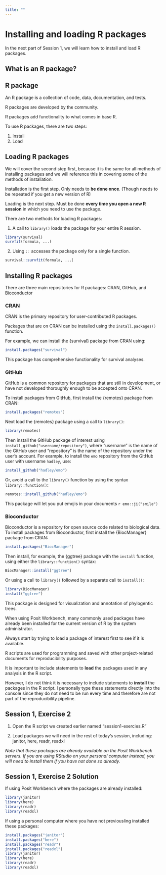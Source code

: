 ```yaml
---
title: ""
---
```


# Installing and loading R packages

In the next part of Session 1, we will learn how to install and load R packages.

## What is an R package?

::: {.callout-tip}
## R package
An R package is a collection of code, data, documentation, and tests.

R packages are developed by the community.

R packages add functionality to what comes in base R.

To use R packages, there are two steps:

1. Install
2. Load
:::

## Loading R packages

We will cover the second step first, because it is the same for all methods of installing packages and we will reference this in covering some of the methods of installation.

Installation is the first step. Only needs to **be done once**. (Though needs to be repeated if you get a new version of R)

Loading is the next step. Must be done **every time you open a new R session** in which you need to use the package. 

There are two methods for loading R packages:

1. A call to `library()` loads the package for your entire R session.

```r
library(survival)
survfit(formula, ...)
```

2. Using `::` accesses the package only for a single function. 

```r
survival::survfit(formula, ...)
```

## Installing R packages 

There are three main repositories for R packages: CRAN, GitHub, and Bioconductor

### CRAN

CRAN is the primary repository for user-contributed R packages. 

Packages that are on CRAN can be installed using the `install.packages()` function.

For example, we can install the {survival} package from CRAN using:

```r
install.packages("survival")
```

This package has comprehensive functionality for survival analyses.

### GitHub

GitHub is a common repository for packages that are still in development, or have not developed thoroughly enough to be accepted onto CRAN.

To install packages from GitHub, first install the {remotes} package from CRAN:
    
```r
install.packages("remotes")
```

Next load the {remotes} package using a call to `library()`:

```r
library(remotes)
```

Then install the GitHub package of interest using `install_github("username/repository")`, where "username" is the name of the GitHub user and "repository" is the name of the repository under the user's account. For example, to install the `emo` repository from the GitHub user with username `hadley`, use:

```r
install_github("hadley/emo")
```

Or, avoid a call to the `library()` function by using the syntax `library::function()`:

```r
remotes::install_github("hadley/emo")
```

This package will let you put emojis in your documents `r emo::ji("smile")`

### Bioconductor

Bioconductor is a repository for open source code related to biological data. To install packages from Bioconductor, first install the {BiocManager} package from CRAN:

```r
install.packages("BiocManager")
```

Then install, for example, the {ggtree} package with the `install` function, using either the `library::function()` syntax:

```r
BiocManager::install("ggtree")
```

Or using a call to `library()` followed by a separate call to `install()`:

```r
library(BiocManager)
install("ggtree")
```

This package is designed for visualization and annotation of phylogentic trees.

::: {.callout-tip}
When using Posit Workbench, many commonly used packages have already been installed for the current version of R by the system administrator. 

Always start by trying to load a package of interest first to see if it is available.
:::

::: {.callout-tip}
R scripts are used for programming and saved with other project-related documents for reproducibility purposes. 

It is important to include statements to **load** the packages used in any analysis in the R script. 

However, I do not think it is necessary to include statements to **install** the packages in the R script. I personally type these statements directly into the console since they do not need to be run every time and therefore are not part of the reproducibility pipeline.
:::


::: {.callout-note icon=false collapse="true"}
## Session 1, Exercise 2

1. Open the R script we created earlier named "session1-exercies.R"

2. Load packages we will need in the rest of today's session, including: janitor, here, readr, readxl

*Note that these packages are already available on the Posit Workbench servers. If you are using RStudio on your personal computer instead, you will need to install them if you have not done so already.*
:::

::: {.callout-warning icon=false collapse="true"}
## Session 1, Exercise 2 Solution

If using Posit Workbench where the packages are already installed:

```r
library(janitor)
library(here)
library(readr)
library(readxl)
```

If using a personal computer where you have not previousling installed these packages:

```r
install.packages("janitor")
install.packages("here")
install.packages("readr")
install.packages("readxl")
library(janitor)
library(here)
library(readr)
library(readxl)
```
:::






